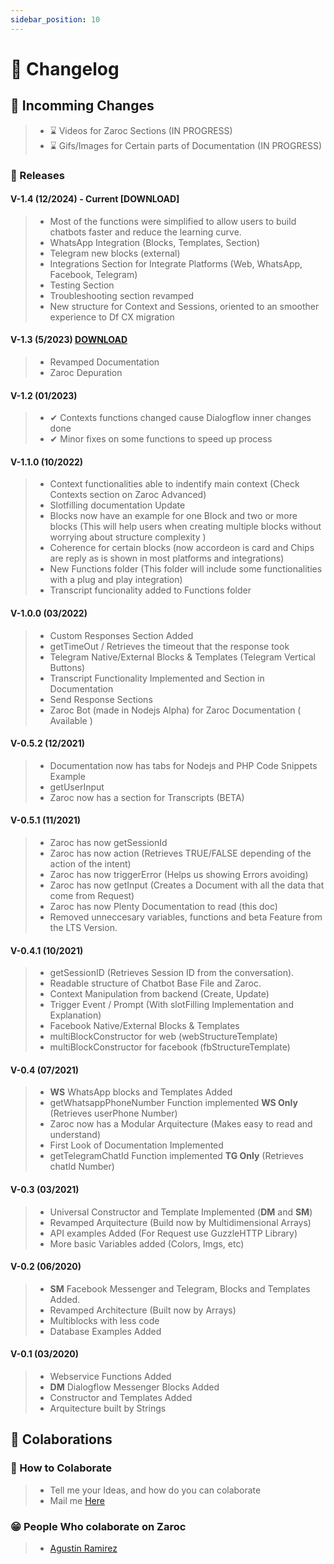 ```yaml
---
sidebar_position: 10
---
```


# 📜 Changelog


## 📌 Incomming Changes

> - ⌛ Videos for Zaroc Sections (IN PROGRESS)
> - ⌛ Gifs/Images for Certain parts of Documentation (IN PROGRESS)

### 🎉 Releases

#### V-1.4 (12/2024) - Current [DOWNLOAD]

> - Most of the functions were simplified to allow users to build chatbots faster and reduce the learning curve.
> - WhatsApp Integration (Blocks, Templates, Section)
> - Telegram new blocks (external)
> - Integrations Section for Integrate Platforms (Web, WhatsApp, Facebook, Telegram)
> - Testing Section
> - Troubleshooting section revamped
> - New structure for Context and Sessions, oriented to an smoother experience to Df CX migration

#### V-1.3 (5/2023) [DOWNLOAD](https://drive.google.com/drive/folders/1PM2-BVgqgo96XHBEbkeXKLM5Hr7j-4sR?usp=sharing)

> - Revamped Documentation
> - Zaroc Depuration

#### V-1.2 (01/2023)

> - ✔ Contexts functions changed cause Dialogflow inner changes done
> - ✔ Minor fixes on some functions to speed up process

#### V-1.1.0 (10/2022)

> - Context functionalities able to indentify main context (Check Contexts section on Zaroc Advanced)
> - Slotfilling documentation Update
> - Blocks now have an example for one Block and two or more blocks (This will help users when creating multiple blocks without worrying about structure complexity )
> - Coherence for certain blocks (now accordeon is card and Chips are reply as is shown in most platforms and integrations)
> - New Functions folder (This folder will include some functionalities with a plug and play integration)
> - Transcript funcionality added to Functions folder

#### V-1.0.0 (03/2022)

> - Custom Responses Section Added
> - getTimeOut / Retrieves the timeout that the response took
> - Telegram Native/External Blocks & Templates (Telegram Vertical Buttons)
> - Transcript Functionality Implemented and Section in Documentation
> - Send Response Sections
> - Zaroc Bot (made in Nodejs Alpha) for Zaroc Documentation ( Available )

#### V-0.5.2 (12/2021)

> - Documentation now has tabs for Nodejs and PHP Code Snippets Example
> - getUserInput
> - Zaroc now has a section for Transcripts (BETA)

#### V-0.5.1 (11/2021)

> - Zaroc has now getSessionId
> - Zaroc has now action (Retrieves TRUE/FALSE depending of the action of the intent)
> - Zaroc has now triggerError (Helps us showing Errors avoiding)
> - Zaroc has now getInput (Creates a Document with all the data that come from Request)
> - Zaroc has now Plenty Documentation to read (this doc)
> - Removed unneccesary variables, functions and beta Feature from the LTS Version.

#### V-0.4.1 (10/2021)

> - getSessionID (Retrieves Session ID from the conversation).
> - Readable structure of Chatbot Base File and Zaroc.
> - Context Manipulation from backend (Create, Update)
> - Trigger Event / Prompt (With slotFilling Implementation and Explanation)
> - Facebook Native/External Blocks & Templates
> - multiBlockConstructor for web (webStructureTemplate)
> - multiBlockConstructor for facebook (fbStructureTemplate)

#### V-0.4 (07/2021)

> - **WS** WhatsApp blocks and Templates Added
> - getWhatsappPhoneNumber Function implemented **WS Only** (Retrieves userPhone Number)
> - Zaroc now has a Modular Arquitecture (Makes easy to read and understand)
> - First Look of Documentation Implemented
> - getTelegramChatId Function implemented **TG Only** (Retrieves chatId Number)

#### V-0.3 (03/2021)

> - Universal Constructor and Template Implemented (**DM** and **SM**)
> - Revamped Arquitecture (Build now by Multidimensional Arrays)
> - API examples Added (For Request use GuzzleHTTP Library)
> - More basic Variables added (Colors, Imgs, etc)

#### V-0.2 (06/2020)

> - **SM** Facebook Messenger and Telegram, Blocks and Templates Added.
> - Revamped Architecture (Built now by Arrays)
> - Multiblocks with less code
> - Database Examples Added

#### V-0.1 (03/2020)

> - Webservice Functions Added
> - **DM** Dialogflow Messenger Blocks Added
> - Constructor and Templates Added
> - Arquitecture built by Strings

## **🙌 Colaborations**

### 🎁 How to Colaborate

> - Tell me your Ideas, and how do you can colaborate
> - Mail me [Here](mailto:contasti.mizar@gmail.com)

### 😁 People Who colaborate on Zaroc

> - [Agustin Ramirez](https://github.com/mxagustinl)
